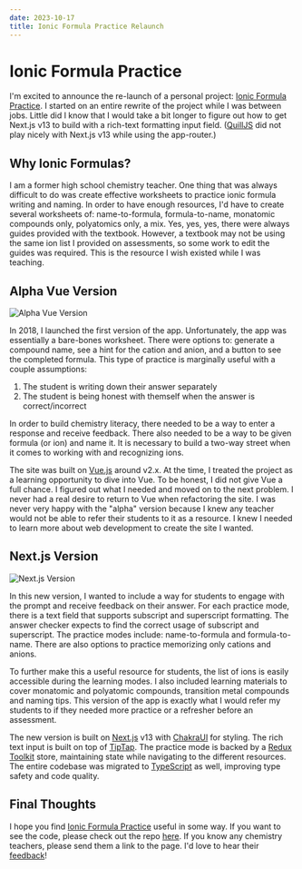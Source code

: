 ```yaml
---
date: 2023-10-17
title: Ionic Formula Practice Relaunch
---
```


# Ionic Formula Practice

I'm excited to announce the re-launch of a personal project: [Ionic Formula Practice](https://ionic-formula-practice.mikedoescoding.com/). I started on an entire rewrite of the project while I was between jobs. Little did I know that I would take a bit longer to figure out how to get Next.js v13 to build with a rich-text formatting input field. ([QuillJS](https://quilljs.com/) did not play nicely with Next.js v13 while using the app-router.)

## Why Ionic Formulas?

I am a former high school chemistry teacher. One thing that was always difficult to do was create effective worksheets to practice ionic formula writing and naming. In order to have enough resources, I'd have to create several worksheets of: name-to-formula, formula-to-name, monatomic compounds only, polyatomics only, a mix. Yes, yes, yes, there were always guides provided with the textbook. However, a textbook may not be using the same ion list I provided on assessments, so some work to edit the guides was required. This is the resource I wish existed while I was teaching. 

## Alpha Vue Version

![Alpha Vue Version](./ifp-vue.png)


In 2018, I launched the first version of the app. Unfortunately, the app was essentially a bare-bones worksheet. There were options to: generate a compound name, see a hint for the cation and anion, and a button to see the completed formula. This type of practice is marginally useful with a couple assumptions: 

1. The student is writing down their answer separately 
2. The student is being honest with themself when the answer is correct/incorrect

In order to build chemistry literacy, there needed to be a way to enter a response and receive feedback. There also needed to be a way to be given formula (or ion) and name it. It is necessary to build a two-way street when it comes to working with and recognizing ions. 

The site was built on [Vue.js](https://vuejs.org/) around v2.x. At the time, I treated the project as a learning opportunity to dive into Vue. To be honest, I did not give Vue a full chance. I figured out what I needed and moved on to the next problem. I never had a real desire to return to Vue when refactoring the site. I was never very happy with the "alpha" version because I knew any teacher would not be able to refer their students to it as a resource. I knew I needed to learn more about web development to create the site I wanted.

## Next.js Version

![Next.js Version](./ifp-next.png)


In this new version, I wanted to include a way for students to engage with the prompt and receive feedback on their answer. For each practice mode, there is a text field that supports subscript and superscript formatting. The answer checker expects to find the correct usage of subscript and superscript. The practice modes include: name-to-formula and formula-to-name. There are also options to practice memorizing only cations and anions. 

To further make this a useful resource for students, the list of ions is easily accessible during the learning modes. I also included learning materials to cover monatomic and polyatomic compounds, transition metal compounds and naming tips. This version of the app is exactly what I would refer my students to if they needed more practice or a refresher before an assessment. 

The new version is built on [Next.js](https://nextjs.org/) v13 with [ChakraUI](https://chakra-ui.com/) for styling. The rich text input is built on top of [TipTap](https://tiptap.dev/introduction). The practice mode is backed by a [Redux Toolkit](https://redux-toolkit.js.org/) store, maintaining state while navigating to the different resources. The entire codebase was migrated to [TypeScript](https://www.typescriptlang.org/) as well, improving type safety and code quality. 

## Final Thoughts

I hope you find [Ionic Formula Practice](https://ionic-formula-practice.mikedoescoding.com/) useful in some way. If you want to see the code, please check out the repo [here](https://github.com/mfrazie2/ionic-formula-practice).  If you know any chemistry teachers, please send them a link to the page. I'd love to hear their [feedback](mailto:mikedoescoding@gmail.com)! 